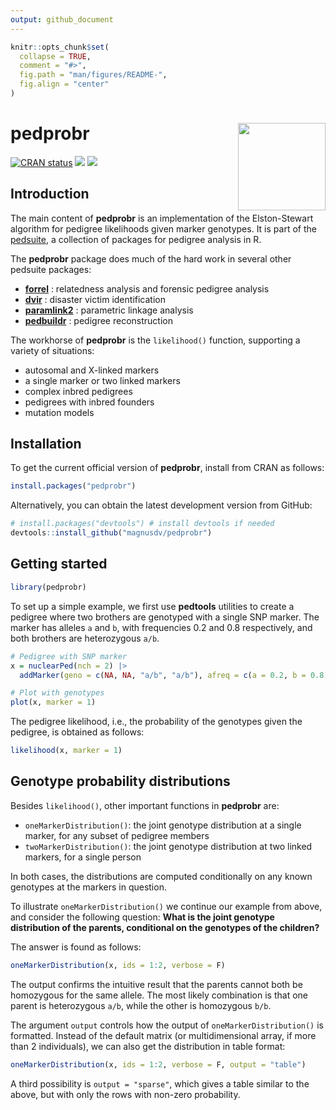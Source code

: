 ---
output: github_document
---

<!-- README.md is generated from README.Rmd. Please edit that file -->

```{r, echo = FALSE}
knitr::opts_chunk$set(
  collapse = TRUE,
  comment = "#>",
  fig.path = "man/figures/README-",
  fig.align = "center"
)
```

# pedprobr <img src="man/figures/logo.png" align="right" height=140 />

<!-- badges: start -->
[![CRAN status](https://www.r-pkg.org/badges/version/pedprobr)](https://CRAN.R-project.org/package=pedprobr)
[![](https://cranlogs.r-pkg.org/badges/grand-total/pedprobr?color=yellow)](https://cran.r-project.org/package=pedprobr)
[![](https://cranlogs.r-pkg.org/badges/last-month/pedprobr?color=yellow)](https://cran.r-project.org/package=pedprobr)
<!-- badges: end -->


## Introduction

The main content of **pedprobr** is an implementation of the Elston-Stewart algorithm for pedigree likelihoods given marker genotypes. It is part of the [pedsuite](https://magnusdv.github.io/pedsuite/), a collection of packages for pedigree analysis in R.

The **pedprobr** package does much of the hard work in several other pedsuite packages:

* [**forrel**](https://github.com/magnusdv/forrel) : relatedness analysis and forensic pedigree analysis
* [**dvir**](https://github.com/magnusdv/dvir) : disaster victim identification
* [**paramlink2**](https://github.com/magnusdv/paramlink2) : parametric linkage analysis
* [**pedbuildr**](https://github.com/magnusdv/pedbuildr) : pedigree reconstruction


The workhorse of **pedprobr** is the `likelihood()` function, supporting a variety of situations:

* autosomal and X-linked markers
* a single marker or two linked markers
* complex inbred pedigrees
* pedigrees with inbred founders
* mutation models


## Installation
To get the current official version of **pedprobr**, install from CRAN as follows:
```{r, eval = FALSE}
install.packages("pedprobr")
```

Alternatively, you can obtain the latest development version from GitHub:
```{r, eval = FALSE}
# install.packages("devtools") # install devtools if needed
devtools::install_github("magnusdv/pedprobr")
```

## Getting started
```{r}
library(pedprobr)
```

To set up a simple example, we first use **pedtools** utilities to create a pedigree where two brothers are genotyped with a single SNP marker. The marker has alleles `a` and `b`, with frequencies 0.2 and 0.8 respectively, and both brothers are heterozygous `a/b`.
```{r pedplot, fig.height=2.7, fig.width=2.5}
# Pedigree with SNP marker
x = nuclearPed(nch = 2) |> 
  addMarker(geno = c(NA, NA, "a/b", "a/b"), afreq = c(a = 0.2, b = 0.8))

# Plot with genotypes
plot(x, marker = 1)
```

The pedigree likelihood, i.e., the probability of the genotypes given the pedigree, is obtained as follows:
```{r}
likelihood(x, marker = 1)
```

## Genotype probability distributions
Besides `likelihood()`, other important functions in **pedprobr** are:

* `oneMarkerDistribution()`: the joint genotype distribution at a single marker, for any subset of pedigree members
* `twoMarkerDistribution()`: the joint genotype distribution at two linked markers, for a single person

In both cases, the distributions are computed conditionally on any known genotypes at the markers in question.

To illustrate `oneMarkerDistribution()` we continue our example from above, and consider the following question: **What is the joint genotype distribution of the parents, conditional on the genotypes of the children?** 

The answer is found as follows:
```{r}
oneMarkerDistribution(x, ids = 1:2, verbose = F)
```

The output confirms the intuitive result that the parents cannot both be homozygous for the same allele. The most likely combination is that one parent is heterozygous `a/b`, while the other is homozygous `b/b`.

The argument `output` controls how the output of `oneMarkerDistribution()` is formatted. Instead of the default matrix (or multidimensional array, if more than 2 individuals), we can also get the distribution in table format:
```{r}
oneMarkerDistribution(x, ids = 1:2, verbose = F, output = "table")
```
A third possibility is `output = "sparse"`, which gives a table similar to the above, but with only the rows with non-zero probability.
